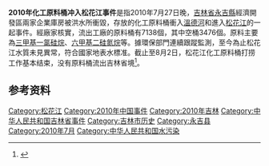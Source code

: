 {{多個問題|
{{onesource|time=2016-09-28T11:07:40+00:00}}
{{Orphan|time=2020-02-12T03:59:33+00:00}}
{{expand|time=2010-08-02T09:36:16+00:00}}
}}
'''2010年化工原料桶冲入松花江事件'''是指2010年7月27日晚，[[吉林省|吉林省]][[永吉縣|永吉縣]]經濟開發區兩家企業庫房被洪水所衝毀，存放的化工原料桶衝入[[温德河_(第二松花江)|溫德河]]和進入[[松花江|松花江]]的一起事件。經廠家核實，流出工廠的原料桶有7138個，其中空桶3476個。原料主要為[[三甲基一氯硅烷|三甲基一氯硅烷]]、[[六甲基二硅氮烷|六甲基二硅氮烷]]等。據環保部門連續跟蹤監測，至今為止松花江水質未見異常，符合國家地表水標准。截止至8月2日，松花江化工原料桶打捞工作基本结束，没有原料桶流出吉林省境<ref>{{cite web|language=zh-cn|url=http://news.qq.com/a/20100802/000094.htm|title=吉林称松花江化工桶打捞基本结束 无一流出省境|publisher=腾讯新闻|date=2010年8月2日|accessdate=2010年8月5日|archive-date=2019年12月23日|archive-url=https://web.archive.org/web/20191223144640/https://news.qq.com/a/20100802/000094.htm|dead-url=no}}</ref>。

==参考资料==
{{reflist}}
[[Category:松花江|Category:松花江]]
[[Category:2010年中国事件|Category:2010年中国事件]]
[[Category:2010年吉林|Category:2010年吉林]]
[[Category:中华人民共和国吉林省事件|Category:中华人民共和国吉林省事件]]
[[Category:吉林市历史|Category:吉林市历史]]
[[Category:永吉县|Category:永吉县]]
[[Category:2010年7月|Category:2010年7月]]
[[Category:中华人民共和国水污染|Category:中华人民共和国水污染]]